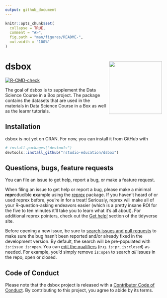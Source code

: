 ```yaml
---
output: github_document
---
```


<!-- README.md is generated from README.Rmd. Please edit that file -->

```r
knitr::opts_chunk$set(
  collapse = TRUE,
  comment = "#>",
  fig.path = "man/figures/README-",
  out.width = "100%"
)
```

# dsbox <img src="man/figures/logo.png" align="right" height="170">

<!-- badges: start -->
[![R-CMD-check](https://github.com/evandragich/dsbox/workflows/R-CMD-check/badge.svg)](https://github.com/evandragich/dsbox/actions)
<!-- badges: end -->

The goal of dsbox is to supplement the Data Science Course in a Box project. The package contains the datasets that are used in the materials in Data Science Course in a Box as well as the learnr tutorials.

## Installation

<!--

You can install the released version of dsbox from [CRAN](https://CRAN.R-project.org) with:

``` r
install.packages("dsbox")
```
And the development version from [GitHub](https://github.com/) with:

-->

dsbox is not yet on CRAN. For now, you can install it from GitHub with

```r
# install.packages("devtools")
devtools::install_github("rstudio-education/dsbox")
```

## Questions, bugs, feature requests

You can file an issue to get help, report a bug, or make a feature request.

When filing an issue to get help or report a bug, please make a minimal **repr**oducible **ex**ample using the [reprex](https://reprex.tidyverse.org/) package. 
If you haven't heard of or used reprex before, you're in for a treat! 
Seriously, reprex will make all of your R-question-asking endeavors easier (which is a pretty insane ROI for the five to ten minutes it'll take you to learn what it's all about). 
For additional reprex pointers, check out the [Get help!](https://www.tidyverse.org/help/) section of the tidyverse site.

Before opening a new issue, be sure to [search issues and pull requests](https://github.com/rstudio-education/dsbox/issues) to make sure the bug hasn't been reported and/or already fixed in the development version. 
By default, the search will be pre-populated with `is:issue is:open`. 
You can [edit the qualifiers](https://help.github.com/articles/searching-issues-and-pull-requests/) (e.g. `is:pr`, `is:closed`) as needed. 
For example, you'd simply remove `is:open` to search _all_ issues in the repo, open or closed.

## Code of Conduct
  
Please note that the dsbox project is released with a [Contributor Code of Conduct](https://contributor-covenant.org/version/2/0/CODE_OF_CONDUCT.html). 
By contributing to this project, you agree to abide by its terms.
